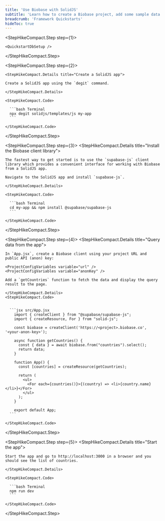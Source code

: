 ```yaml
---
title: 'Use Biobase with SolidJS'
subtitle: 'Learn how to create a Biobase project, add some sample data to your database, and query the data from a SolidJS app.'
breadcrumb: 'Framework Quickstarts'
hideToc: true
---
```


<StepHikeCompact>

  <StepHikeCompact.Step step={1}>
    
    <QuickstartDbSetup />

  </StepHikeCompact.Step>

  <StepHikeCompact.Step step={2}>

    <StepHikeCompact.Details title="Create a SolidJS app">

    Create a SolidJS app using the `degit` command.

    </StepHikeCompact.Details>

    <StepHikeCompact.Code>

      ```bash Terminal
      npx degit solidjs/templates/js my-app
      ```

    </StepHikeCompact.Code>

  </StepHikeCompact.Step>

  <StepHikeCompact.Step step={3}>
    <StepHikeCompact.Details title="Install the Biobase client library">

    The fastest way to get started is to use the `supabase-js` client library which provides a convenient interface for working with Biobase from a SolidJS app.

    Navigate to the SolidJS app and install `supabase-js`.

    </StepHikeCompact.Details>

    <StepHikeCompact.Code>

      ```bash Terminal
      cd my-app && npm install @supabase/supabase-js
      ```

    </StepHikeCompact.Code>

  </StepHikeCompact.Step>

  <StepHikeCompact.Step step={4}>
    <StepHikeCompact.Details title="Query data from the app">

    In `App.jsx`, create a Biobase client using your project URL and public API (anon) key:

    <ProjectConfigVariables variable="url" />
    <ProjectConfigVariables variable="anonKey" />

    Add a `getCountries` function to fetch the data and display the query result to the page.

    </StepHikeCompact.Details>
    <StepHikeCompact.Code>


      ```jsx src/App.jsx
        import { createClient } from "@supabase/supabase-js";
        import { createResource, For } from "solid-js";

        const biobase = createClient('https://<project>.biobase.co', '<your-anon-key>');

        async function getCountries() {
          const { data } = await biobase.from("countries").select();
          return data;
        }

        function App() {
          const [countries] = createResource(getCountries);

          return (
            <ul>
              <For each={countries()}>{(country) => <li>{country.name}</li>}</For>
            </ul>
          );
        }

        export default App;
      ```

    </StepHikeCompact.Code>

  </StepHikeCompact.Step>

  <StepHikeCompact.Step step={5}>
    <StepHikeCompact.Details title="Start the app">

    Start the app and go to http://localhost:3000 in a browser and you should see the list of countries.

    </StepHikeCompact.Details>

    <StepHikeCompact.Code>

      ```bash Terminal
      npm run dev
      ```

    </StepHikeCompact.Code>

  </StepHikeCompact.Step>
</StepHikeCompact>
